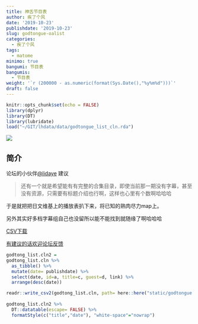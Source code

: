 ```yaml
---
title: 神舌节目表
author: 疾了个风
date: '2019-10-23'
publishdate: '2019-10-23'
slug: godtongue-oalist
categories:
  - 疾了个风
tags:
  - matome
minimo: true
bangumi: 节目表
bangumis:
  - 节目表
weight: '`r (200000 - as.numeric(format(Sys.Date(),"%y%m%d")))`'
draft: false
---
```



```r
knitr::opts_chunk$set(echo = FALSE)
library(dplyr)
library(DT)
library(lubridate)
load("~/GIT/lhdata/data/godtongue_list_cln.rda")
```


![](https://raw.githubusercontent.com/tcgriffith/owaraisite/master/static/img/godtongue.jpg)



## 简介

论坛的小伙伴[@lidaye](https://d.owaraiclub.com/d/3/14) 建议

> 还有一个就是希望能有有完整的合集目录，即使当前那一期没有字幕，甚至没有资源，只需要有标题介绍也行啊，这样也心里有个数啊哈哈哈


于是就把把日文维基上的播放表扒下来，将已知的熟肉尽力map上。

另外其实好多档字幕组自己也没留所以能不能找到就随缘了啊哈哈哈


[CSV下载](/godtongue.csv)

[有建议的话欢迎论坛反馈](https://d.owaraiclub.com/d/3/14)

```r
godtong_list.cln2 = 
godtong_list.cln %>%
  as_tibble() %>%
  mutate(date= publishdate) %>%
  select(date, id=a, title=c, guest=d, link) %>%
  arrange(desc(date))

readr::write_csv2(godtong_list.cln, path= here::here("static/godtongue.csv"))
  
godtong_list.cln2 %>%
  DT::datatable(escape= FALSE) %>%
  formatStyle(c("title","date"), "white-space"="nowrap")
```


